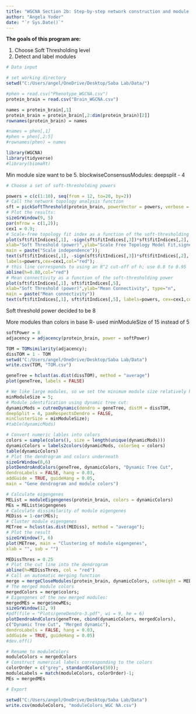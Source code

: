 ```yaml
---
title: "WGCNA Section 2b: Step-by-step network construction and module detection"
author: "Angela Yoder"
date: "`r Sys.Date()`"
---
```


**The goals of this program are:**

1. Choose Soft Thresholding level
2. Detect and label modules

```r
# Data input

# set working directory
setwd("C:/Users/angel/OneDrive/Desktop/Saba Lab/Data/")

#phen = read.csv("Phenotype_WGCNA.csv")
protein_brain = read.csv("Brain_WGCNA.csv")

names = protein_brain[,1]
protein_brain = protein_brain[,2:dim(protein_brain)[2]]
rownames(protein_brain) = names

#names = phen[,1]
#phen = phen[,2:5]
#rownames(phen) = names

library(WGCNA)
library(tidyverse)
#library(biomaRt)

```

Min module size want to be 5. blockwiseConsensusModules: deepsplit - 4

```r
# Choose a set of soft-thresholding powers

powers = c(c(1:10), seq(from = 12, to=20, by=2))
# Call the network topology analysis function
sft = pickSoftThreshold(protein_brain, powerVector = powers, verbose = 5) ## expression data
# Plot the results:
sizeGrWindow(9, 5)
par(mfrow = c(1,2));
cex1 = 0.9;
# Scale-free topology fit index as a function of the soft-thresholding power
plot(sft$fitIndices[,1], -sign(sft$fitIndices[,3])*sft$fitIndices[,2],
xlab="Soft Threshold (power)",ylab="Scale Free Topology Model Fit,signed R^2",type="n",
main = paste("Scale independence"));
text(sft$fitIndices[,1], -sign(sft$fitIndices[,3])*sft$fitIndices[,2],
labels=powers,cex=cex1,col="red");
# this line corresponds to using an R^2 cut-off of h; use 0.8 to 0.95
abline(h=0.80,col="red")
# Mean connectivity as a function of the soft-thresholding power
plot(sft$fitIndices[,1], sft$fitIndices[,5],
xlab="Soft Threshold (power)",ylab="Mean Connectivity", type="n",
main = paste("Mean connectivity"))
text(sft$fitIndices[,1], sft$fitIndices[,5], labels=powers, cex=cex1,col="red")

```

Soft threshold power decided to be 8

More modules than colors in base R- used minModuleSize of 15 instead of 5

```r

softPower = 8
adjacency = adjacency(protein_brain, power = softPower)

TOM = TOMsimilarity(adjacency);
dissTOM = 1 - TOM
setwd("C:/Users/angel/OneDrive/Desktop/Saba Lab/Data")
write.csv(TOM, "TOM.csv")

geneTree = hclust(as.dist(dissTOM), method = "average")
plot(geneTree, labels = FALSE)

# We like large modules, so we set the minimum module size relatively high:
minModuleSize = 5;
# Module identification using dynamic tree cut:
dynamicMods = cutreeDynamic(dendro = geneTree, distM = dissTOM,
deepSplit = 4, pamRespectsDendro = FALSE,
minClusterSize = minModuleSize);
#table(dynamicMods)

# Convert numeric lables into colors
colors = sample(colors(), size = length(unique(dynamicMods)))
dynamicColors = labels2colors(dynamicMods, colorSeq = colors)
table(dynamicColors)
# Plot the dendrogram and colors underneath
sizeGrWindow(8,6)
plotDendroAndColors(geneTree, dynamicColors, "Dynamic Tree Cut",
dendroLabels = FALSE, hang = 0.03,
addGuide = TRUE, guideHang = 0.05,
main = "Gene dendrogram and module colors")

```

```r
# Calculate eigengenes
MEList = moduleEigengenes(protein_brain, colors = dynamicColors)
MEs = MEList$eigengenes
# Calculate dissimilarity of module eigengenes
MEDiss = 1-cor(MEs);
# Cluster module eigengenes
METree = hclust(as.dist(MEDiss), method = "average");
# Plot the result
sizeGrWindow(7, 6)
plot(METree, main = "Clustering of module eigengenes",
xlab = "", sub = "")

MEDissThres = 0.25
# Plot the cut line into the dendrogram
abline(h=MEDissThres, col = "red")
# Call an automatic merging function
merge = mergeCloseModules(protein_brain, dynamicColors, cutHeight = MEDissThres, verbose = 3)
# The merged module colors
mergedColors = merge$colors;
# Eigengenes of the new merged modules:
mergedMEs = merge$newMEs;
sizeGrWindow(12, 9)
#pdf(file = "Plots/geneDendro-3.pdf", wi = 9, he = 6)
plotDendroAndColors(geneTree, cbind(dynamicColors, mergedColors),
c("Dynamic Tree Cut", "Merged dynamic"),
dendroLabels = FALSE, hang = 0.03,
addGuide = TRUE, guideHang = 0.05)
#dev.off()

# Rename to moduleColors
moduleColors = mergedColors
# Construct numerical labels corresponding to the colors
colorOrder = c("grey", standardColors(50));
moduleLabels = match(moduleColors, colorOrder)-1;
MEs = mergedMEs

```

```r
# Export

setwd("C:/Users/angel/OneDrive/Desktop/Saba Lab/Data")
write.csv(moduleColors, "moduleColors_WGC NA.csv")


```